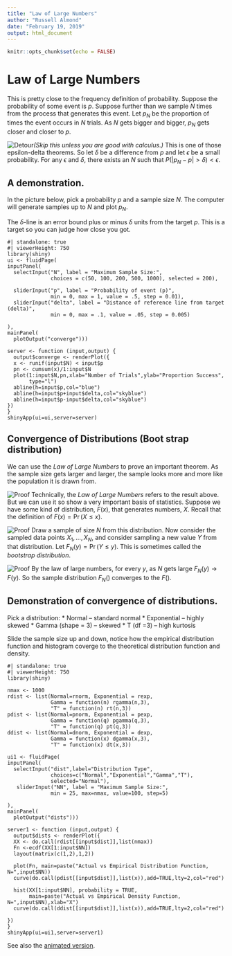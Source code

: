 ```yaml
---
title: "Law of Large Numbers"
author: "Russell Almond"
date: "February 19, 2019"
output: html_document
---
```


```r
knitr::opts_chunk$set(echo = FALSE)
```

# Law of Large Numbers

This is pretty close to the frequency definition of
probability. Suppose the probability of some event is $p$. Suppose
further than we sample $N$ times from the process that generates this
event. Let $p_N$ be the proportion of times the event occurs in $N$
trials. As $N$ gets bigger and bigger, $p_N$ gets closer and closer to
$p$.

![Detour](sign_turn_left.png)*(Skip this unless you are good with
calculus.)* This is one of those epsilon-delta theorems. So let
$\delta$ be a difference from $p$ and let $\epsilon$ be a small
probability. For any $\epsilon$ and $\delta$, there exists an $N$ such
that $P(|p_N-p|>\delta) < \epsilon$.

## A demonstration.

In the picture below, pick a probability $p$ and a sample size
$N$. The computer will generate samples up to $N$ and plot $p_N$.

The $\delta$-line is an error bound plus or minus $\delta$ units from
the target $p$. This is a target so you can judge how close you got.

```shinylive-r
#| standalone: true
#| viewerHeight: 750
library(shiny)
ui <- fluidPage(
inputPanel(
  selectInput("N", label = "Maximum Sample Size:",
              choices = c(50, 100, 200, 500, 1000), selected = 200),
  
  sliderInput("p", label = "Probability of event (p)",
              min = 0, max = 1, value = .5, step = 0.01),
  sliderInput("delta", label = "Distance of reference line from target (delta)",
              min = 0, max = .1, value = .05, step = 0.005)

),
mainPanel(
  plotOutput("converge")))

server <- function (input,output) {
  output$converge <- renderPlot({
  x <- runif(input$N) < input$p
  pn <- cumsum(x)/1:input$N
  plot(1:input$N,pn,xlab="Number of Trials",ylab="Proportion Success",
       type="l")
  abline(h=input$p,col="blue")
  abline(h=input$p+input$delta,col="skyblue")
  abline(h=input$p-input$delta,col="skyblue")
})
}
shinyApp(ui=ui,server=server)
```

## Convergence of Distributions (Boot strap distribution)

We can use the *Law of Large Numbers* to prove an important
theorem. As the sample size gets larger and larger, the sample looks
more and more like the population it is drawn from.

![Proof](sign_turn_left.png) Technically, the *Law of Large Numbers*
refers to the result above. But we can use it so show a very important
basis of statistics. Suppose we have some kind of distribution,
$F(x)$, that generates numbers, $X$. Recall that the definition of
$F(x)=\Pr(X \leq x)$.

![Proof](sign_turn_left.png) Draw a sample of size $N$ from this
distribution. Now consider the sampled data points $X_1,\ldots,X_N$,
and consider sampling a new value $Y$ from that distribution. Let
$F_N(y) = \Pr(Y \leq y)$. This is sometimes called the *bootstrap
distribution*.

![Proof](sign_turn_left.png) By the law of large numbers, for every
$y$, as $N$ gets large $F_N(y) \rightarrow F(y)$. So the sample
distribution $F_N()$ converges to the $F()$.

## Demonstration of convergence of distributions.

Pick a distribution: \* Normal -- standard normal \* Exponential --
highly skewed \* Gamma (shape = 3) -- skewed \* T (df =3) -- high
kurtosis

Slide the sample size up and down, notice how the empirical
distribution function and histogram coverge to the theoretical
distribution function and density.

```shinylive-r
#| standalone: true
#| viewerHeight: 750
library(shiny)

nmax <- 1000
rdist <- list(Normal=rnorm, Exponential = rexp, 
              Gamma = function(n) rgamma(n,3),
              "T" = function(n) rt(n,3))
pdist <- list(Normal=pnorm, Exponential = pexp, 
              Gamma = function(q) pgamma(q,3),
              "T" = function(q) pt(q,3))
ddist <- list(Normal=dnorm, Exponential = dexp, 
              Gamma = function(x) dgamma(x,3),
              "T" = function(x) dt(x,3))

ui1 <- fluidPage(
inputPanel(
  selectInput("dist",label="Distribution Type",
              choices=c("Normal","Exponential","Gamma","T"),
              selected="Normal"),
   sliderInput("NN", label = "Maximum Sample Size:",
              min = 25, max=nmax, value=100, step=5)

),
mainPanel(
  plotOutput("dists")))

server1 <- function (input,output) {
  output$dists <- renderPlot({
  XX <- do.call(rdist[[input$dist]],list(nmax))
  Fn <-ecdf(XX[1:input$NN])
  layout(matrix(c(1,2),1,2))
  
  plot(Fn, main=paste("Actual vs Empirical Distribution Function, N=",input$NN))
  curve(do.call(pdist[[input$dist]],list(x)),add=TRUE,lty=2,col="red")
  
  hist(XX[1:input$NN], probability = TRUE,
       main=paste("Actual vs Empirical Density Function, N=",input$NN),xlab="X")
  curve(do.call(ddist[[input$dist]],list(x)),add=TRUE,lty=2,col="red")
  
})
}
shinyApp(ui=ui1,server=server1)
```

See also the [animated version](LawOfLargeNumbersAnimated.Rmd).
